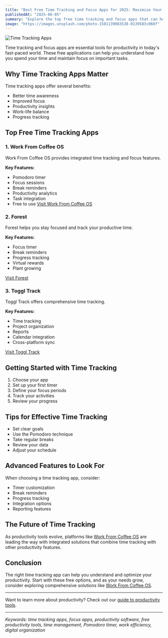 ```yaml
---
title: "Best Free Time Tracking and Focus Apps for 2025: Maximize Your Productivity"
publishedAt: "2025-06-05"
summary: "Explore the top free time tracking and focus apps that can help you manage your time effectively and stay focused on your tasks. Learn about their features and how to use them."
image: "https://images.unsplash.com/photo-1501139083538-0139583c060f"
---
```


<Image
  src="https://images.unsplash.com/photo-1501139083538-0139583c060f"
  alt="Time Tracking Apps"
  width={1000}
  height={1000}
/>

Time tracking and focus apps are essential tools for productivity in today's fast-paced world. These free applications can help you understand how you spend your time and maintain focus on important tasks.

## Why Time Tracking Apps Matter

Time tracking apps offer several benefits:

- Better time awareness
- Improved focus
- Productivity insights
- Work-life balance
- Progress tracking

## Top Free Time Tracking Apps

### 1. Work From Coffee OS

Work From Coffee OS provides integrated time tracking and focus features.

**Key Features:**

- Pomodoro timer
- Focus sessions
- Break reminders
- Productivity analytics
- Task integration
- Free to use
  [Visit Work From Coffee OS](https://workfromcoffee.com)

### 2. Forest

Forest helps you stay focused and track your productive time.

**Key Features:**

- Focus timer
- Break reminders
- Progress tracking
- Virtual rewards
- Plant growing

[Visit Forest](https://www.forestapp.cc)

### 3. Toggl Track

Toggl Track offers comprehensive time tracking.

**Key Features:**

- Time tracking
- Project organization
- Reports
- Calendar integration
- Cross-platform sync

[Visit Toggl Track](https://toggl.com/track)

## Getting Started with Time Tracking

1. Choose your app
2. Set up your first timer
3. Define your focus periods
4. Track your activities
5. Review your progress

## Tips for Effective Time Tracking

- Set clear goals
- Use the Pomodoro technique
- Take regular breaks
- Review your data
- Adjust your schedule

## Advanced Features to Look For

When choosing a time tracking app, consider:

- Timer customization
- Break reminders
- Progress tracking
- Integration options
- Reporting features

## The Future of Time Tracking

As productivity tools evolve, platforms like [Work From Coffee OS](/) are leading the way with integrated solutions that combine time tracking with other productivity features.

## Conclusion

The right time tracking app can help you understand and optimize your productivity. Start with these free options, and as your needs grow, consider exploring comprehensive solutions like [Work From Coffee OS](/).

---

Want to learn more about productivity? Check out our [guide to productivity tools](/blog/post/productivity-tools-guide-2025).

---

_Keywords: time tracking apps, focus apps, productivity software, free productivity tools, time management, Pomodoro timer, work efficiency, digital organization_

